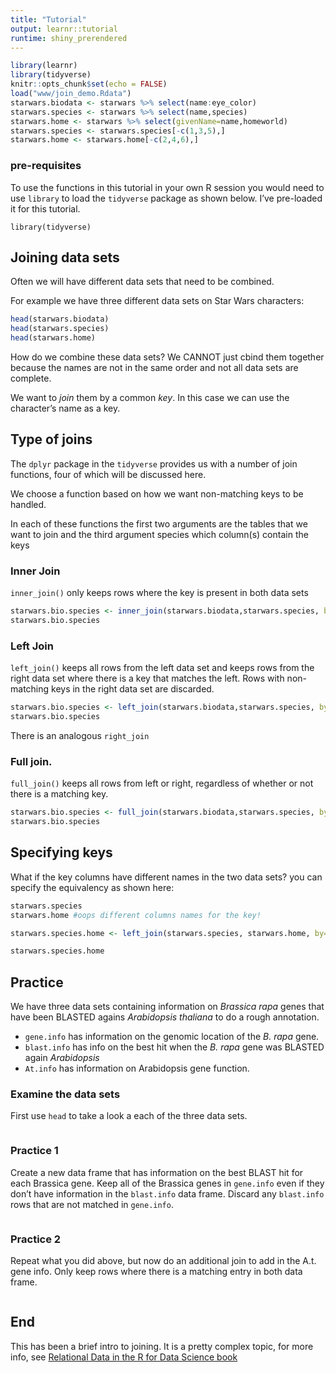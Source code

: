 ```yaml
---
title: "Tutorial"
output: learnr::tutorial
runtime: shiny_prerendered
---
```


```r
library(learnr)
library(tidyverse)
knitr::opts_chunk$set(echo = FALSE)
load("www/join_demo.Rdata")
starwars.biodata <- starwars %>% select(name:eye_color)
starwars.species <- starwars %>% select(name,species)
starwars.home <- starwars %>% select(givenName=name,homeworld)
starwars.species <- starwars.species[-c(1,3,5),]
starwars.home <- starwars.home[-c(2,4,6),]
```

### pre-requisites
To use the functions in this tutorial in your own R session you would need to use `library` to load the `tidyverse` package as shown below.  I've pre-loaded it for this tutorial.
```
library(tidyverse)
```

## Joining data sets

Often we will have different data sets that need to be combined.

For example we have three different data sets on Star Wars characters:

```r
head(starwars.biodata)
head(starwars.species)
head(starwars.home)
```

How do we combine these data sets?  We CANNOT just cbind them together because the names are not in the same order and not all data sets are complete.

We want to _join_ them by a common _key_.  In this case we can use the character's name as a key.

## Type of joins

The `dplyr` package in the `tidyverse` provides us with a number of join functions, four of which will be discussed here.

We choose a function based on how we want non-matching keys to be handled.

In each of these functions the first two arguments are the tables that we want to join and the third argument species which column(s) contain the keys

### Inner Join

`inner_join()` only keeps rows where the key is present in both data sets

```r
starwars.bio.species <- inner_join(starwars.biodata,starwars.species, by = "name")
starwars.bio.species
```

### Left Join

`left_join()` keeps all rows from the left data set and keeps rows from the right data set where there is a key that matches the left.  Rows with non-matching keys in the right data set are discarded.

```r
starwars.bio.species <- left_join(starwars.biodata,starwars.species, by = "name")
starwars.bio.species
```

There is an analogous `right_join`

### Full join.

`full_join()` keeps all rows from left or right, regardless of whether or not there is a matching key.

```r
starwars.bio.species <- full_join(starwars.biodata,starwars.species, by = "name")
starwars.bio.species
```

## Specifying keys

What if the key columns have different names in the two data sets? you can specify the equivalency as shown here:

```r
starwars.species
starwars.home #oops different columns names for the key!

starwars.species.home <- left_join(starwars.species, starwars.home, by=c("name"="givenName"))

starwars.species.home
```

## Practice

We have three data sets containing information on _Brassica rapa_ genes that have been BLASTED agains _Arabidopsis thaliana_ to do a rough annotation.

* `gene.info` has information on the genomic location of the _B. rapa_ gene.
* `blast.info` has info on the best hit when the _B. rapa_ gene was BLASTED again _Arabidopsis_
* `At.info` has information on Arabidopsis gene function.

### Examine the data sets

First use `head` to take a look a each of the three data sets.
```r

```


### Practice 1

Create a new data frame that has information on the best BLAST hit for each Brassica gene.  Keep all of the Brassica genes in `gene.info` even if they don't have information in the `blast.info` data frame.  Discard any `blast.info` rows that are not matched in `gene.info`.

```r

```


### Practice 2

Repeat what you did above, but now do an additional join to add in the A.t. gene info.  Only keep rows where there is a matching entry in both data frame.

```r

```

## End

This has been a brief intro to joining.  It is a pretty complex topic, for more info, see [Relational Data in the R for Data Science book](http://r4ds.had.co.nz/relational-data.html)

